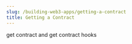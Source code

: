 ---
slug: /building-web3-apps/getting-a-contract
title: Getting a Contract
---

get contract and get contract hooks
